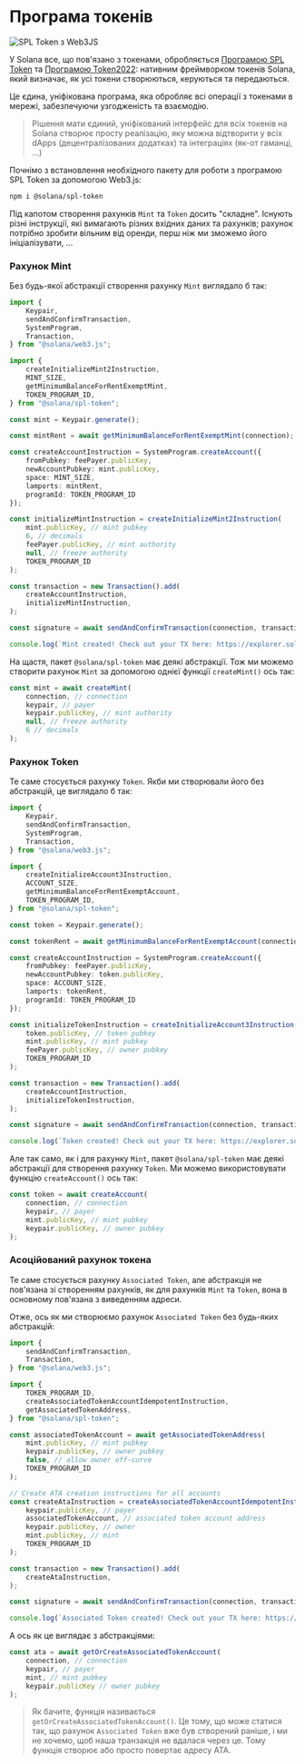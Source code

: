 
# Програма токенів

![SPL Token з Web3JS](/graphics/course-banners/spl-token-with-web3js.png)

У Solana все, що пов'язано з токенами, обробляється [Програмою SPL Token](https://github.com/solana-program/token) та [Програмою Token2022](/uk/courses/token-2022-program): нативним фреймворком токенів Solana, який визначає, як усі токени створюються, керуються та передаються.

Це єдина, уніфікована програма, яка обробляє всі операції з токенами в мережі, забезпечуючи узгодженість та взаємодію.

> Рішення мати єдиний, уніфікований інтерфейс для всіх токенів на Solana створює просту реалізацію, яку можна відтворити у всіх dApps (децентралізованих додатках) та інтеграціях (як-от гаманці, ...)

Почнімо з встановлення необхідного пакету для роботи з програмою SPL Token за допомогою Web3.js:

```bash
npm i @solana/spl-token
```

<ArticleSection name="Рахунки Mint та Token" id="mint-and-token-accounts" level="h2" />

Під капотом створення рахунків `Mint` та `Token` досить "складне". Існують різні інструкції, які вимагають різних вхідних даних та рахунків; рахунок потрібно зробити вільним від оренди, перш ніж ми зможемо його ініціалізувати, ...

### Рахунок Mint

Без будь-якої абстракції створення рахунку `Mint` виглядало б так:

```ts
import {
    Keypair,
    sendAndConfirmTransaction,
    SystemProgram,
    Transaction,
} from "@solana/web3.js";

import {
    createInitializeMint2Instruction,
    MINT_SIZE,
    getMinimumBalanceForRentExemptMint,
    TOKEN_PROGRAM_ID,
} from "@solana/spl-token";

const mint = Keypair.generate();

const mintRent = await getMinimumBalanceForRentExemptMint(connection);

const createAccountInstruction = SystemProgram.createAccount({
    fromPubkey: feePayer.publicKey,
    newAccountPubkey: mint.publicKey,
    space: MINT_SIZE,
    lamports: mintRent,
    programId: TOKEN_PROGRAM_ID
});

const initializeMintInstruction = createInitializeMint2Instruction(
    mint.publicKey, // mint pubkey
    6, // decimals
    feePayer.publicKey, // mint authority
    null, // freeze authority
    TOKEN_PROGRAM_ID
);

const transaction = new Transaction().add(
    createAccountInstruction,
    initializeMintInstruction,
);

const signature = await sendAndConfirmTransaction(connection, transaction, [keypair, mint]);

console.log(`Mint created! Check out your TX here: https://explorer.solana.com/tx/${signature}?cluster=devnet`);
```

На щастя, пакет `@solana/spl-token` має деякі абстракції. Тож ми можемо створити рахунок `Mint` за допомогою однієї функції `createMint()` ось так:

```ts
const mint = await createMint(
    connection, // connection
    keypair, // payer
    keypair.publicKey, // mint authority
    null, // freeze authority
    6 // decimals
);
```

### Рахунок Token

Те саме стосується рахунку `Token`. Якби ми створювали його без абстракцій, це виглядало б так:

```ts
import {
    Keypair,
    sendAndConfirmTransaction,
    SystemProgram,
    Transaction,
} from "@solana/web3.js";

import {
    createInitializeAccount3Instruction,
    ACCOUNT_SIZE,
    getMinimumBalanceForRentExemptAccount,
    TOKEN_PROGRAM_ID,
} from "@solana/spl-token";

const token = Keypair.generate();

const tokenRent = await getMinimumBalanceForRentExemptAccount(connection);

const createAccountInstruction = SystemProgram.createAccount({
    fromPubkey: feePayer.publicKey,
    newAccountPubkey: token.publicKey,
    space: ACCOUNT_SIZE,
    lamports: tokenRent,
    programId: TOKEN_PROGRAM_ID
});

const initializeTokenInstruction = createInitializeAccount3Instruction(
    token.publicKey, // token pubkey
    mint.publicKey, // mint pubkey
    feePayer.publicKey, // owner pubkey
    TOKEN_PROGRAM_ID
);

const transaction = new Transaction().add(
    createAccountInstruction,
    initializeTokenInstruction,
);

const signature = await sendAndConfirmTransaction(connection, transaction, [keypair, token]);

console.log(`Token created! Check out your TX here: https://explorer.solana.com/tx/${signature}?cluster=devnet`);
```

Але так само, як і для рахунку `Mint`, пакет `@solana/spl-token` має деякі абстракції для створення рахунку `Token`. Ми можемо використовувати функцію `createAccount()` ось так:

```ts
const token = await createAccount(
    connection, // connection
    keypair, // payer
    mint.publicKey, // mint pubkey
    keypair.publicKey, // owner pubkey
);
```

### Асоційований рахунок токена

Те саме стосується рахунку `Associated Token`, але абстракція не пов'язана зі створенням рахунків, як для рахунків `Mint` та `Token`, вона в основному пов'язана з виведенням адреси.

Отже, ось як ми створюємо рахунок `Associated Token` без будь-яких абстракцій:

```ts
import {
    sendAndConfirmTransaction,
    Transaction,
} from "@solana/web3.js";

import {
    TOKEN_PROGRAM_ID,
    createAssociatedTokenAccountIdempotentInstruction,
    getAssociatedTokenAddress,
} from "@solana/spl-token";

const associatedTokenAccount = await getAssociatedTokenAddress(
    mint.publicKey, // mint pubkey
    keypair.publicKey, // owner pubkey
    false, // allow owner off-curve
    TOKEN_PROGRAM_ID
);

// Create ATA creation instructions for all accounts
const createAtaInstruction = createAssociatedTokenAccountIdempotentInstruction(
    keypair.publicKey, // payer
    associatedTokenAccount, // associated token account address
    keypair.publicKey, // owner
    mint.publicKey, // mint
    TOKEN_PROGRAM_ID
);

const transaction = new Transaction().add(
    createAtaInstruction,
);

const signature = await sendAndConfirmTransaction(connection, transaction, [keypair]);

console.log(`Associated Token created! Check out your TX here: https://explorer.solana.com/tx/${signature}?cluster=devnet`);
```

А ось як це виглядає з абстракціями:

```ts
const ata = await getOrCreateAssociatedTokenAccount(
    connection, // connection
    keypair, // payer
    mint, // mint pubkey
    keypair.publicKey // owner pubkey
);
```

> Як бачите, функція називається `getOrCreateAssociatedTokenAccount()`. Це тому, що може статися так, що рахунок `Associated Token` вже був створений раніше, і ми не хочемо, щоб наша транзакція не вдалася через це. Тому функція створює або просто повертає адресу ATA.